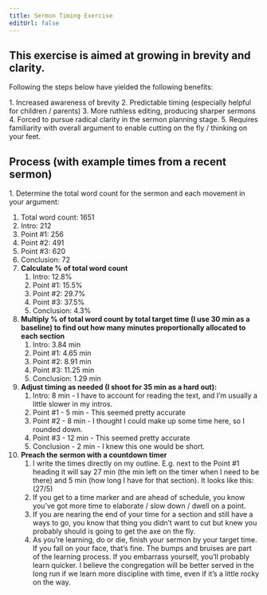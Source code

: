 ```yaml
---
title: Sermon Timing Exercise
editUrl: false
---
```



## This exercise is aimed at growing in brevity and clarity.

Following the steps below have yielded the following benefits:

<Steps>
  1. Increased awareness of brevity
  2. Predictable timing (especially helpful for children / parents)
  3. More ruthless editing, producing sharper sermons
  4. Forced to pursue radical clarity in the sermon planning stage.
  5. Requires familiarity with overall argument to enable cutting on the fly / thinking on your feet.
</Steps>

## Process (with example times from a recent sermon)
<Steps>
1. Determine the total word count for the sermon and each movement in your argument:

   1. Total word count: 1651
   2. Intro: 212
   3. Point #1: 256
   4. Point #2: 491
   5. Point #3: 620
   6. Conclusion: 72
2. **Calculate % of total word count**
   1. Intro: 12.8%
   2. Point #1: 15.5%
   3. Point #2: 29.7%
   4. Point #3: 37.5%
   5. Conclusion: 4.3%
3. **Multiply % of total word count by total target time (I use 30 min as a baseline) to find out how many minutes proportionally allocated to each section**
   1. Intro: 3.84 min
   2. Point #1: 4.65 min
   3. Point #2: 8.91 min
   4. Point #3: 11.25 min
   5. Conclusion: 1.29 min
4. **Adjust timing as needed (I shoot for 35 min as a hard out):**
   1. Intro: 8 min - I have to account for reading the text, and I’m usually a little slower in my intros.
   2. Point #1 - 5 min - This seemed pretty accurate
   3. Point #2 - 8 min - I thought I could make up some time here, so I rounded down.
   4. Point #3 - 12 min - This seemed pretty accurate
   5. Conclusion - 2 min - I knew this one would be short.
5. **Preach the sermon with a countdown timer**
   1. I write the times directly on my outline. E.g. next to the Point #1 heading it will say 27 min (the min left on the timer when I need to be there) and 5 min (how long I have for that section). It looks like this: (27/5)
   2. If you get to a time marker and are ahead of schedule, you know you’ve got more time to elaborate / slow down / dwell on a point.
   3. If you are nearing the end of your time for a section and still have a ways to go, you know that thing you didn’t want to cut but knew you probably should is going to get the axe on the fly.
   4. As you’re learning, do or die, finish your sermon by your target time. If you fall on your face, that’s fine. The bumps and bruises are part of the learning process. If you embarrass yourself, you’ll probably learn quicker. I believe the congregation will be better served in the long run if we learn more discipline with time, even if it’s a little rocky on the way.
</Steps>
